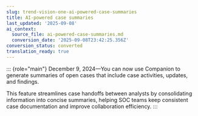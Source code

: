```yaml
---
slug: trend-vision-one-ai-powered-case-summaries
title: AI-powered case summaries
last_updated: '2025-09-08'
ai_context:
  source_file: ai-powered-case-summaries.md
  conversion_date: '2025-09-08T23:42:25.356Z'
conversion_status: converted
translation_ready: true
---
```


::: {role="main"}
December 9, 2024—You can now use Companion to generate summaries of open cases that include case activities, updates, and findings.

This feature streamlines case handoffs between analysts by consolidating information into concise summaries, helping SOC teams keep consistent case documentation and improve collaboration efficiency.
:::
